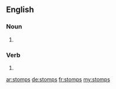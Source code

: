 ==English==

===Noun===
{{head|en|plural}}

# {{plural of|stomp|lang=en}}

===Verb===
{{head|en|verb form}}

# {{en-third-person singular of|stomp}}

[[ar:stomps]]
[[de:stomps]]
[[fr:stomps]]
[[my:stomps]]